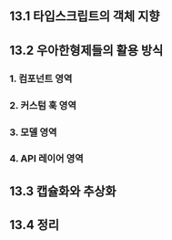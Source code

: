 ## 13.1 타입스크립트의 객체 지향

## 13.2 우아한형제들의 활용 방식
### 1. 컴포넌트 영역
### 2. 커스텀 훅 영역
### 3. 모델 영역
### 4. API 레이어 영역

## 13.3 캡슐화와 추상화

## 13.4 정리